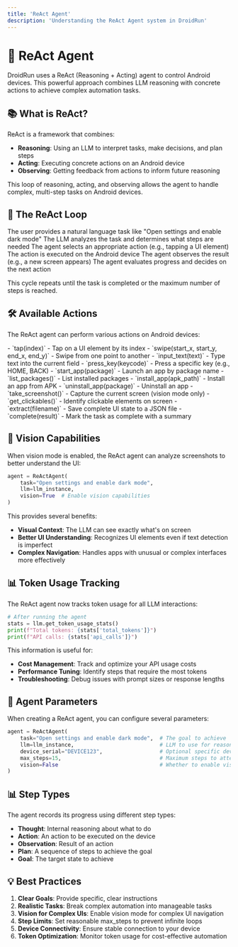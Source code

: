 ```yaml
---
title: 'ReAct Agent'
description: 'Understanding the ReAct Agent system in DroidRun'
---
```


# 🤖 ReAct Agent

DroidRun uses a ReAct (Reasoning + Acting) agent to control Android devices. This powerful approach combines LLM reasoning with concrete actions to achieve complex automation tasks.

## 📚 What is ReAct?

ReAct is a framework that combines:

- **Reasoning**: Using an LLM to interpret tasks, make decisions, and plan steps
- **Acting**: Executing concrete actions on an Android device
- **Observing**: Getting feedback from actions to inform future reasoning

This loop of reasoning, acting, and observing allows the agent to handle complex, multi-step tasks on Android devices.

## 🔄 The ReAct Loop

<Steps>
  <Step title="Goal Setting">
    The user provides a natural language task like "Open settings and enable dark mode"
  </Step>
  <Step title="Reasoning">
    The LLM analyzes the task and determines what steps are needed
  </Step>
  <Step title="Action Selection">
    The agent selects an appropriate action (e.g., tapping a UI element)
  </Step>
  <Step title="Execution">
    The action is executed on the Android device
  </Step>
  <Step title="Observation">
    The agent observes the result (e.g., a new screen appears)
  </Step>
  <Step title="Further Reasoning">
    The agent evaluates progress and decides on the next action
  </Step>
</Steps>

This cycle repeats until the task is completed or the maximum number of steps is reached.

## 🛠️ Available Actions

The ReAct agent can perform various actions on Android devices:

<AccordionGroup>
  <Accordion title="UI Interaction">
    - `tap(index)` - Tap on a UI element by its index
    - `swipe(start_x, start_y, end_x, end_y)` - Swipe from one point to another
    - `input_text(text)` - Type text into the current field
    - `press_key(keycode)` - Press a specific key (e.g., HOME, BACK)
  </Accordion>

  <Accordion title="App Management">
    - `start_app(package)` - Launch an app by package name
    - `list_packages()` - List installed packages
    - `install_app(apk_path)` - Install an app from APK
    - `uninstall_app(package)` - Uninstall an app
  </Accordion>

  <Accordion title="UI Analysis">
    - `take_screenshot()` - Capture the current screen (vision mode only)
    - `get_clickables()` - Identify clickable elements on screen
    - `extract(filename)` - Save complete UI state to a JSON file
  </Accordion>

  <Accordion title="Task Management">
    - `complete(result)` - Mark the task as complete with a summary
  </Accordion>
</AccordionGroup>

## 📸 Vision Capabilities

When vision mode is enabled, the ReAct agent can analyze screenshots to better understand the UI:

```python
agent = ReActAgent(
    task="Open settings and enable dark mode",
    llm=llm_instance,
    vision=True  # Enable vision capabilities
)
```

This provides several benefits:

- **Visual Context**: The LLM can see exactly what's on screen
- **Better UI Understanding**: Recognizes UI elements even if text detection is imperfect
- **Complex Navigation**: Handles apps with unusual or complex interfaces more effectively

## 📊 Token Usage Tracking

The ReAct agent now tracks token usage for all LLM interactions:

```python
# After running the agent
stats = llm.get_token_usage_stats()
print(f"Total tokens: {stats['total_tokens']}")
print(f"API calls: {stats['api_calls']}")
```

This information is useful for:

- **Cost Management**: Track and optimize your API usage costs
- **Performance Tuning**: Identify steps that require the most tokens
- **Troubleshooting**: Debug issues with prompt sizes or response lengths

## 🧠 Agent Parameters

When creating a ReAct agent, you can configure several parameters:

```python
agent = ReActAgent(
    task="Open settings and enable dark mode",  # The goal to achieve
    llm=llm_instance,                           # LLM to use for reasoning
    device_serial="DEVICE123",                  # Optional specific device
    max_steps=15,                               # Maximum steps to attempt
    vision=False                                # Whether to enable vision capabilities
)
```

## 📊 Step Types

The agent records its progress using different step types:

- **Thought**: Internal reasoning about what to do
- **Action**: An action to be executed on the device
- **Observation**: Result of an action
- **Plan**: A sequence of steps to achieve the goal
- **Goal**: The target state to achieve

## 💡 Best Practices

1. **Clear Goals**: Provide specific, clear instructions
2. **Realistic Tasks**: Break complex automation into manageable tasks
3. **Vision for Complex UIs**: Enable vision mode for complex UI navigation
4. **Step Limits**: Set reasonable max_steps to prevent infinite loops
5. **Device Connectivity**: Ensure stable connection to your device
6. **Token Optimization**: Monitor token usage for cost-effective automation